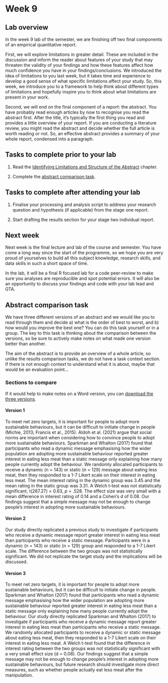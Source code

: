 # Week 9

## Lab overview

In the week 9 lab of the semester, we are finishing off two final components of an empirical quantitative report. 

First, we will explore limitations in greater detail. These are included in the discussion and inform the reader about features of your study that may threaten the validity of your findings and how these features affect how much confidence you have in your findings/conclusions. We introduced the idea of limitations to you last week, but it takes time and experience to develop a good sense of what specific limitations affect your study. So, this week, we introduce you to a framework to help think about different types of limitations and hopefully inspire you to think about what limitations are present in your work. 

Second, we will end on the final component of a report: the abstract. You have probably read enough articles by now to recognise you read the abstract first. After the title, it's typically the first thing you read and provides a little overview of your report. If you are conducting a literature review, you might read the abstract and decide whether the full article is worth reading or not. So, an effective abstract provides a summary of your whole report, condensed into a paragraph. 

## Tasks to complete prior to your lab

1. Read the [Identifying Limitations and Structure of the Abstract](#limitations_abstract) chapter. 

2. Complete the [abstract comparison task](#abstract-task).  

## Tasks to complete after attending your lab

1. Finalise your processing and analysis script to address your research question and hypothesis (if applicable) from the stage one report. 

2. Start drafting the results section for your stage two individual report. 

## Next week

Next week is the final lecture and lab of the course and semester. You have come a long way since the start of the programme, so we hope you are very proud of yourselves to build all this subject knowledge, research skills, and data skills in such a short space of time. 

In the lab, it will be a final R focused lab for a code peer-review to make sure you analyses are reproducible and spot potential errors. It will also be an opportunity to discuss your findings and code with your lab lead and GTA. 

## Abstract comparison task{#abstract-task}

We have three different versions of an abstract and we would like you to read through them and decide a) what is the order of best to worst, and b) how would you improve the best one? You can do this task yourself or in a group. The key to this task is thinking about the comparison between the versions, so be sure to actively make notes on what made one version better than another. 

The aim of the abstract is to provide an overview of a whole article, so unlike the results comparison tasks, we do not have a task context section. If there is not enough context to understand what it is about, maybe that would be an evaluation point...

### Sections to compare

If it would help to make notes on a Word version, you can [download the three versions](Supporting/09_abstract_comparison.docx). 

#### Version 1 

To meet net zero targets, it is important for people to adopt more sustainable behaviours, but it can be difficult to initiate change in people (Michie, 2013; Francis et al., 2015). Aldoh et al. (2021) argue that social norms are important when considering how to convince people to adopt more sustainable behaviours. Sparkman and Whalton (2017) found that participants who read a dynamic message emphasising how the wider population are adopting more sustainable behaviour reported greater interest in eating less meat than a static message only explaining how many people currently adopt the behaviour. We randomly allocated participants to receive a dynamic (n = 143) or static (n = 129) message about eating less meat, then they responded to a 1-7 Likert scale on their interest in eating less meat. The mean interest rating in the dynamic group was 3.45 and the mean rating in the static group was 3.31. A Welch t-test was not statistically significant, t(267.27) = 0.63, *p* = .528. The effect size was very small with a mean difference in interest rating of 0.14 and a Cohen’s d of 0.08. Our findings suggest that a simple message may not be enough to change people’s interest in adopting more sustainable behaviours. 

#### Version 2 

Our study directly replicated a previous study to investigate if participants who receive a dynamic message report greater interest in eating less meat than participants who receive a static message. Participants were in a dynamic (n = 143) or static (n = 129) group and responded to a 1-7 Likert scale. The difference between the two groups was not statistically significant. We did not replicate the target study and the implications will be discussed.   

#### Version 3 

To meet net zero targets, it is important for people to adopt more sustainable behaviours, but it can be difficult to initiate change in people. Sparkman and Whalton (2017) found that participants who read a dynamic message emphasising how the wider population are adopting more sustainable behaviour reported greater interest in eating less meat than a static message only explaining how many people currently adopt the behaviour. Our study directly replicated Sparkman and Whalton (2017) to investigate if participants who receive a dynamic message report greater interest in eating less meat than participants who receive a static message. We randomly allocated participants to receive a dynamic or static message about eating less meat, then they responded to a 1-7 Likert scale on their interest in eating less meat. A Welch t-test found that the difference in interest rating between the two groups was not statistically significant with a very small effect size (d = 0.08). Our findings suggest that a simple message may not be enough to change people’s interest in adopting more sustainable behaviours, but future research should investigate more direct measures, such as whether people actually eat less meat after the manipulation.  

